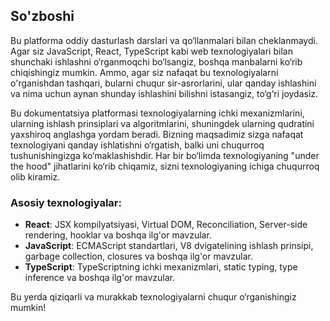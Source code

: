 
## So'zboshi

Bu platforma oddiy dasturlash darslari va qo‘llanmalari bilan cheklanmaydi. Agar siz JavaScript, React, TypeScript kabi web texnologiyalari bilan shunchaki ishlashni o‘rganmoqchi bo‘lsangiz, boshqa manbalarni ko‘rib chiqishingiz mumkin. Ammo, agar siz nafaqat bu texnologiyalarni o'rganishdan tashqari, bularni chuqur sir-asrorlarini, ular qanday ishlashini va nima uchun aynan shunday ishlashini bilishni istasangiz, to‘g‘ri joydasiz. 

Bu dokumentatsiya platformasi texnologiyalarning ichki mexanizmlarini, ularning ishlash prinsiplari va algoritmlarini, shuningdek ularning qudratini yaxshiroq anglashga yordam beradi. Bizning maqsadimiz sizga nafaqat texnologiyani qanday ishlatishni o‘rgatish, balki uni chuqurroq tushunishingizga ko‘maklashishdir. Har bir bo‘limda texnologiyaning "under the hood" jihatlarini ko‘rib chiqamiz, sizni texnologiyaning ichiga chuqurroq olib kiramiz.

### Asosiy texnologiyalar:
- **React**: JSX kompilyatsiyasi, Virtual DOM, Reconciliation, Server-side rendering, hooklar va boshqa ilg'or mavzular.
- **JavaScript**: ECMAScript standartlari, V8 dvigatelining ishlash prinsipi, garbage collection, closures va boshqa ilg'or mavzular.
- **TypeScript**: TypeScriptning ichki mexanizmlari, static typing, type inference va boshqa ilg'or mavzular.

Bu yerda qiziqarli va murakkab texnologiyalarni chuqur o‘rganishingiz mumkin!


<div className="grid grid-cols-1 sm:grid-cols-2 md:grid-cols-3 lg:grid-cols-3 gap-6 mt-10">
    <Card 
        href="/docs/react" 
        title="React" 
        description="JSX kompilyatsiyasi, Virtual DOM, Reconciliation, Server-side rendering, hooklar va boshqa ilg'or mavzular." 
    />
    <Card 
        href="/docs/javascript" 
        title="Javascript" 
         description="Tez kunda..." 
        disabled
    />
    <Card 
        href="/docs/typescript" 
        title="TypeScript" 
        description="Tez kunda..." 
        disabled
    />
</div>
